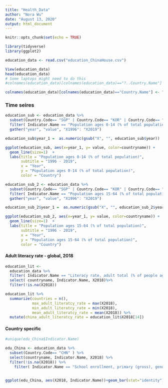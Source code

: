 ```yaml
---
title: "Health_Data"
author: "Nora Wu"
date: "August 13, 2020"
output: html_document
---
```


```r
knitr::opts_chunk$set(echo = TRUE)
```

```r
library(tidyverse)
library(ggplot2)
```

```r
education_data <- read.csv("education_ChinaHouse.csv")
```

```r
View(education_data)
head(education_data)
# Some laptops might need to do this 
#colnames(education_data)[colnames(education_data)=="?..Country.Name"] <- "countryname"

colnames(education_data)[colnames(education_data)=="Country.Name"] <- "countryname"

```


### Time seires 

```r
education_sub <- education_data %>%
  subset(Country.Code== "SGP" | Country.Code== "KOR" | Country.Code== "CHN" | Country.Code== "EAS")  %>%
  filter( Indicator.Name == "Population ages 0-14 (% of total population)") %>%
  gather("year", "value", "X1996": "X2019") 

education_sub$year_1 =  as.numeric(gsub("X", "", education_sub$year))

ggplot(education_sub, aes(x=year_1, y= value, color=countryname)) + 
  geom_line(size=1)  + 
  labs(title = "Population ages 0-14 (% of total population)",
       subtitle = "1996 - 2019",
       x = "Year", 
       y = "Population ages 0-14 (% of total population)",
       color = "Country") 
```

```r

education_sub_2 <- education_data %>%
  subset(Country.Code== "SGP" | Country.Code== "KOR" | Country.Code== "CHN" | Country.Code== "EAS")  %>%
  filter( Indicator.Name == "Population ages 15-64 (% of total population)") %>%
  gather("year", "value", "X1996": "X2019") 

education_sub_2$year_1 =  as.numeric(gsub("X", "", education_sub_2$year))

ggplot(education_sub_2, aes(x=year_1, y= value, color=countryname)) + 
  geom_line(size=1)  + 
  labs(title = "Population ages 15-64 (% of total population)",
       subtitle = "1996 - 2019",
       x = "Year", 
       y = "Population ages 15-64 (% of total population)",
       color = "Country") 
```

#### Adult literacy rate - global, 2018

```r
education_lit <- 
  education_data %>%
  filter( Indicator.Name == "Literacy rate, adult total (% of people ages 15 and above)") %>%
  select( countryname, Indicator.Name, X2018)%>%
  filter(!is.na(X2018)) 

education_lit %>%
  summarize(countries = n(),
            max_adult_literatcy_rate = max(X2018),
            min_adult_literatcy_rate = min(X2018),
            mean_adult_literatcy_rate = mean(X2018)) %>%
  mutate(china_adult_literatcy_rate = education_lit$X2018[14]) 

```



#### Country specific 

```r
#unique(edu_China$Indicator.Name)

edu_China <- education_data %>%
  subset(Country.Code== "CHN" ) %>%
  select(countryname, Indicator.Name, X2018) %>%
  filter(!is.na(X2018)) %>%
    filter( Indicator.Name == "School enrollment, primary (gross), gender parity index (GPI)"| Indicator.Name == "School enrollment, primary and secondary (gross), gender parity index (GPI)"| Indicator.Name == "School enrollment, tertiary (gross), gender parity index (GPI)") 


ggplot(edu_China, aes(X2018, Indicator.Name))+geom_bar(stat="identity")+theme_bw()+xlab("School enrollment in 2018") + ylab("")
```
